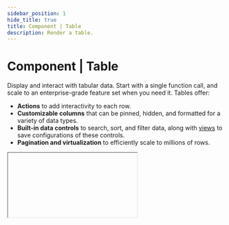 ```yaml
---
sidebar_position: 1
hide_title: true
title: Component | Table
description: Render a table.
---
```



# Component | Table

Display and interact with tabular data. Start with a single function call, and scale to an enterprise-grade feature set when you need it. Tables offer:

- **Actions** to add interactivity to each row.
- **Customizable columns** that can be pinned, hidden, and formatted for a variety of data types.
- **Built-in data controls** to search, sort, and filter data, along with [views](#views) to save configurations of these controls.
- **Pagination and virtualization** to efficiently scale to millions of rows.

<IFrame type="components-input-table" heightPx={675} />

<Tabs groupId="sdkLanguage">
    <TabItem value="node" label="TypeScript / JavaScript">
    ```js
    const customers = [{ name: "Apple", tier: "Enterprise", arr: 150000, onboarded: true }, /* ... */]

    ui.table(
        "customers-table",
        customers,
        { 
            actions: [
                { 
                    label: "Details", 
                    onClick: (row) => page.modal(() => ui.json(row), { title: "Customer Details" }) 
                }
            ],
            columns: [
                "name",
                { key: "tier", format: "tag" },
                { key: "arr", label: "ARR", format: "currency" },
                "onboarded"
            ],
            views: [
                {
                    label: "Highest ARR",
                    description: "Sort by ARR (decreasing)",
                    sortBy: [{ key: "arr", direction: "desc" }],
                    isDefault: true,
                },
                {
                    label: "Enterprise Customers",
                    description: "Filter to show only enterprise customers",
                    filterBy: {
                        key: "tier",
                        operator: "hasAny",
                        value: ["Enterprise"],
                    },
                },
            ]
        }
    )
    ```
    </TabItem>
    <TabItem value="python" label="Python">
    ```python
    customers = [
        { "name": "Apple", "tier": "Enterprise", "arr": 150000, "onboarded": True }
        # ...
    ]

    ui.table(
        "customers-table",
        customers,
        actions=[
            { 
                "label": "Details", 
                "on_click": lambda row: page.modal(lambda: ui.json(row), title="Customer Details") 
            }
        ],
        columns=[
            "name",
            { "key": "tier", "format": "tag" },
            { "key": "arr", "label": "ARR", "format": "currency" },
            "onboarded"
        ],
        views=[
            {
                "label": "Highest ARR",
                "description": "Sort by ARR (decreasing)",
                "sort_by": [{"key": "arr", "direction": "desc"}],
                "is_default": True,
            },
            {
                "label": "Enterprise Customers",
                "description": "Filter to show only enterprise customers"
                "filter_by": {
                    "key": "tier",
                    "operator": "has_any",
                    "value": ["Enterprise"],
                }
            }
        ]
    )
    ```
    </TabItem>
</Tabs>

## Row actions

Actions are a powerful construct that allows you to add row-level interactivity to your table. Tables can have an unlimited number of actions, rendered either as buttons or nested inside a dropdown menu.

Actions are often used as a foundation to create robust [multipage apps](/guides/multipage-apps).

Each action's callback will receive the row and index as arguments.

<Tabs groupId="sdkLanguage">
    <TabItem value="node" label="TypeScript / JavaScript">
    ```js
    ui.table("table-key",
    [ /* list of users */ ],
    { 
        actions: [
            { 
                label: "Details",
                onClick: (row) => page.link("user-details", { params: { id: row.id } }) 
            },
            { 
                label: "Delete",
                onClick: (row) => deleteUser(row.id),
                appearance: "danger"
            },
            {
                label: "View",
                onClick: (row, idx) => page.modal(() => ui.json(row)),
                surface: true // Render as button instead of inside dropdown (or vice-versa if false).
            }
        ]
    })
    ```
    </TabItem>
    <TabItem value="python" label="Python">
    ```python
    ui.table(
        "table-key",
        [<list-of-users>],
        actions=[
            {
                "label": "Details",
                "on_click": lambda row: page.link("user-details", params={"id": row["id"]})
            },
            {
                "label": "Delete",
                "on_click": lambda row: delete_user(row["id"]),
                "appearance": "danger"
            },
            {
                "label": "View",
                "on_click": lambda row, idx: page.modal(lambda: ui.json(row)),
                "surface": True # Render as button instead of inside dropdown (or vice-versa if False).
            }
        ]
    )
    ```
    </TabItem>
</Tabs>

<IFrame type="components-input-table-actions" heightPx={350} />

### Action object properties

<Parameter
    name="label"
    required={true}
    type="string"
    description="The user-facing label to display for the action."
/>

<Parameter
    name={lang => lang === "js" ? "onClick" : "on_click"}
    required={true}
    type={lang => lang === "js" ? "(row: TableRow, idx: number) => void" : "Callable[[TableRow, int], None]"}
    description="Callback to execute when the action is clicked. The row and index will be passed as arguments."
/>

<Parameter
    name={() => "appearance"}
    required={false}
    type="literal"
    description={
        <>
            <p>The appearance of the action. Defaults to <code>outline</code>. Options:</p>
            <ul>
                <li><code>"primary"</code></li>
                <li><code>"outline"</code></li>
                <li><code>"warning"</code></li>
                <li><code>"danger"</code></li>
            </ul>
        </>
    }
/>

<Parameter
    name={() => "surface"}
    required={false}
    type="boolean"
    description={lang =>
        <>
        <p>
            Set to <code>{lang === "js" ? "true" : "True"}</code> to render the action as a button. Set to <code>{lang === "js" ? "false" : "False"}</code> to render the action inside a dropdown.
        </p>
        <p>
            By default, if the table has only one action, it will render as a button. If there are multiple actions, they'll render inside a dropdown.
        </p>
        </>
    }
/>

## Columns

By default, Compose infers which columns to show (and how to render them) from your data. To take control, pass a columns array: either simple key strings or full column-definition objects.

### Selecting & ordering

Choose which fields to show, and in what order, by listing their property keys.

<Tabs groupId="sdkLanguage">
    <TabItem value="node" label="TypeScript / JavaScript">
    ```js
    const users = [
        { name: "John", age: 30, createdAt: new Date("2021-01-01"), isActive: true },
        { name: "Jane", age: 25, createdAt: new Date("2021-01-02"), isActive: false },
    ]

    // highlight-start
    // Show only name -> age -> isActive
    ui.table("table-key", users, { columns: ["name", "age", "isActive"] })
    // highlight-end
    ```
    </TabItem>
    <TabItem value="python" label="Python">
    ```python
    users = [
        {"name": "John", "age": 30, "created_at": datetime(2021, 1, 1), "is_active": True},
        {"name": "Jane", "age": 25, "created_at": datetime(2021, 1, 2), "is_active": False},
    ]

    # highlight-start
    # Show only name -> age -> is_active
    ui.table("table-key", users, columns=["name", "age", "is_active"])
    # highlight-end
    ```
    </TabItem>

</Tabs>

### Formatting

Compose will infer column labels and data types from your data. Override this behavior by passing objects that allows you to more granularly control each column:

<Tabs groupId="sdkLanguage" className="hide_tabs">
    <TabItem value="node" label="TypeScript / JavaScript">
    - `label`: specify the header text.
    - `width`: specify a custom width for the column.
    - `format`: choose from a variety of built-in types like `date`, `currency`, `tag`, `json`, etc.
    - `tagColors`: map values to pill colors when using the `tag` format. 
    </TabItem>
    <TabItem value="python" label="Python">
    - `label`: specify the header text.
    - `width`: specify a custom width for the column.
    - `format`: choose from a variety of built-in types like `date`, `currency`, `tag`, `json`, etc.
    - `tag_colors`: map values to pill colors when using the `tag` format. 
    </TabItem>
</Tabs>

<Tabs groupId="sdkLanguage">
    <TabItem value="node" label="TypeScript / JavaScript">
    ```js
    const users = [
        { name: "John", createdAt: new Date("2021-01-01"), isActive: true, tier: "Enterprise" },
        { name: "Jane", createdAt: new Date("2021-01-02"), isActive: false, tier: "Basic" },
    ]

    ui.table("table-key", users, {
        columns: [
            "name",
            { key: "createdAt", format: "date", width: "150px" },
            { key: "isActive", label: "Status", format: "boolean" },
            { key: "tier", format: "tag", tagColors: { "blue": ["Enterprise", "Pro"], "green": "Basic" } }
        ]
    })
    ```
    </TabItem>
    <TabItem value="python" label="Python">
    ```python
    users = [
        {"name": "John", "created_at": datetime(2021, 1, 1), "is_active": True, "tier": "Enterprise"},
        {"name": "Jane", "created_at": datetime(2021, 1, 2), "is_active": False, "tier": "Basic"},
    ]

    ui.table(
        "table-key",
        users,
        columns=[
            "name",
            {"key": "created_at", "format": "date", "width": "150px"},
            {"key": "is_active", "label": "Status", "format": "boolean"},
            {"key": "tier", "format": "tag", "tag_colors": { "blue": ["Enterprise", "Pro"], "green": "Basic" }}
        ]
    )
    ```
    </TabItem>
</Tabs>

### Visibility & pinning

While end-users can toggle column visibility and pinning via the table's toolbar, you can also control the initial settings:

- `hidden`: hide a column.
- `pinned`: pin a column to the left or right of the table.

<Tabs groupId="sdkLanguage">
    <TabItem value="node" label="TypeScript / JavaScript">
    ```js
    ui.table("table-key", users, {
        columns: [
            { key: "name", pinned: "left" },
            { key: "createdAt", hidden: true },
            "isActive",
            "tier"
        ]
    })
    ```
    </TabItem>
    <TabItem value="python" label="Python">
    ```python
    ui.table(
        "table-key",
        users,
        columns=[
            { "key": "name", "pinned": "left" },
            { "key": "created_at", "hidden": True },
            "isActive",
            "tier"
        ]
    )
    ```
    </TabItem>
</Tabs>

### Column object properties

<Parameter
    name="key"
    required={true}
    type="string"
    description="Specify which property of the data object should be displayed in that column."
/>

<Parameter
    name={() => "label"}
    required={false}
    type="string"
    description={<p>Specify a custom label for the column. If not provided, the label will be inferred from the <code>key</code></p>}
/>

<Parameter
    name={() => "width"}
    required={false}
    type="string"
    description={<p>Specify a custom width for the column (e.g. <code>"150px"</code> or <code>"3rem"</code>). If not provided, the width will be inferred from the content.</p>}
/>

<Parameter
    name={() => "format"}
    required={false}
    type="literal"
    description={lang =>
        <>
            <p>
                The data type of the column. Specifying this allows Compose to render the column in a more user-friendly format, and sort and filter correctly. If not provided, the format will be inferred from the data.
            </p>
            <p>Options:</p>
            <ul>
                <li>
                    <code>"date"</code>: Render a date in a human-friendly format (e.g. <code>Oct 10, 2000</code>). {lang === "js" ? <>Expects a <code>Date</code> object or ISO string.</> : <>Expects a <code>datetime</code> object or ISO string.</>}
                </li>
                <li>
                    <code>"datetime"</code>: Render a datetime in a human-friendly format (e.g. <code>Oct 10, 2000, 11:14 AM</code>). {lang === "js" ? <>Expects a <code>Date</code> object or ISO string.</> : <>Expects a <code>datetime</code> object or ISO string.</>}
                </li>
                <li>
                    <code>"number"</code>: Render a number in a human-friendly format (e.g. <code>1,234</code>).
                </li>
                <li>
                    <code>"currency"</code>: Render a number in a currency format (e.g. <code>$1,234.56</code>).
                </li>
                <li>
                    <code>"boolean"</code>: Render a boolean in a human-friendly format (e.g. `✅` or `❌`). Will perform a truthiness check on non-boolean values.
                </li>
                <li>
                    <code>"tag"</code>: Render values (or lists of values) as <span className="colored-pill colored-pill-purple">colored</span> <span className="colored-pill colored-pill-green">pills</span>. Useful for enum-type data. You can pass a <code>{lang === "js" ? "tagColors" : "tag_colors"}</code> property to specify the colors of the tags. If not provided, Compose will randomly assign colors to each value.
                </li>
                <li>
                    <code>"json"</code>: Render JSON objects and arrays as formatted code blocks.
                </li>
                <li>
                    <code>"string"</code>: Stringify the value and render as is. Use when you don't want any special formatting.
                </li>
            </ul>
        </>
    }
/>

<Parameter
    name={(lang) => lang === "js" ? "tagColors" : "tag_colors"}
    required={false}
    type={(lang) => lang === "js" ? "Record<string, string | string[]>"  : "dict[str, str | list[str]]"}
    description={lang =>
        <>
            <p>
                Map tag colors to column values when using <code>format: "tag"</code>. If this property is not provided, Compose will randomly assign colors to each value.
            </p>
            <p>
                Colors can be mapped to single values or arrays of values. If a value isn't mapped to a color, it will use the <code>_default</code> color if specified, or be automatically assigned a color.
            </p>
            <p>Available colors: <span className="colored-pill colored-pill-red">red</span>, <span className="colored-pill colored-pill-orange">orange</span>, <span className="colored-pill colored-pill-yellow">yellow</span>, <span className="colored-pill colored-pill-green">green</span>, <span className="colored-pill colored-pill-blue">blue</span>, <span className="colored-pill colored-pill-purple">purple</span>, <span className="colored-pill colored-pill-pink">pink</span>, <span className="colored-pill colored-pill-gray">gray</span>, <span className="colored-pill colored-pill-brown">brown</span>.</p>
            <p>Example:</p>
            <CustomCodeBlock.TagColors lang={lang} />
            <p>
                Compose tags support <code>{lang === "js" ? "string" : "str"}</code>, <code>{lang === "js" ? "number" : "int"}</code>, {lang === "js" ? "" : <> <code>float</code>,</>} and <code>{lang === "js" ? "boolean" : "bool"}</code> values, or lists of these values. Any other value will be rendered as plain text.
            </p>
        </>
    }
    version="0.23.0"
/>

<Parameter
    name={() => "hidden"}
    required={false}
    type="boolean"
    description="Whether to initially hide the column from the table. This can always be toggled by the user via the table's toolbar. By default, all columns are visible."
/>

<Parameter
    name={() => "pinned"}
    required={false}
    type="literal"
    description={lang =>
        <>
            <p>Whether to pin the column to the left or right of the table. Options:</p>
            <ul>
                <li>
                    <code>"left"</code>: Pin the column to the left of the table.
                </li>
                <li>
                    <code>"right"</code>: Pin the column to the right of the table.
                </li>
            </ul>
            <p>
                By default, columns are not pinned.
            </p>
        </>
    }
/>

<Parameter
    name={() => "overflow"}
    required={false}
    type="literal"
    description={lang =>
        <>
            <p>Whether to truncate the cell content if it overflows the column width. In most cases, you should use the table's <code>overflow</code> property instead. This property will override the table-wide setting for this column. Options:</p>
            <ul>
                <li>
                    <code>"clip"</code>: Clip the cell content if it overflows.
                </li>
                <li>
                    <code>"dynamic"</code>: Expand the cell's height to fit the content.
                </li>
                <li>
                    <code>"ellipsis"</code>: Show an ellipsis (<code>...</code>) when the cell content overflows.
                </li>
            </ul>
            <p>
                The default behavior is to use the table-wide overflow setting, which itself defaults to <code>"ellipsis"</code>.
            </p>
        </>
    }
/>

## Data controls

Every table includes built-in data controls that enable users to search, sort, and filter data.

### Views

Views let your users switch between preset configurations of data and presentation controls. They enable complex workflows, while taking just a few minutes to setup.

As an example, the following table includes three views, each of which serves a unique purpose.

<Tabs groupId="sdkLanguage">
    <TabItem value="node" label="TypeScript / JavaScript">
    ```ts
    const customers = db.selectCompanies();

    page.add(() => ui.table("customers-table", customers, {
        columns: [
            "name",
            "createdAt",
            "onboardingComplete",
            {
                key: "plan",
                format: "tag",
                tagColors: {
                    "blue": "Enterprise",
                    "green": "Pro",
                    "red": "Basic"
                }
            },
            {
                key: "arr",
                label: "ARR",
                format: "currency"
            },
            {
                key: "featureFlags",
                format: "json",
                hidden: true
            }, 
        ],
        // highlight-start
        views: [
            // View 1: Enterprise customers, sorted by ARR.
            {
                label: "Enterprise Customers",
                description: "Enterprise customers, sorted by ARR.",
                filterBy: {
                    key: "plan",
                    operator: "hasAny",
                    value: ["Enterprise"]
                },
                sortBy: [
                    {
                        key: "arr",
                        direction: "desc"
                    }
                ]
            },
            // View 2: Feature flags, with table rows expanded to show the flags object.
            {
                label: "Feature Flags",
                description: "View customer feature flags",
                columns: {
                    featureFlags: {
                        hidden: false,
                        pinned: "right"
                    },
                    arr: {
                        hidden: true
                    }
                },
                overflow: "dynamic"
            },
            // View 3: Customers still in onboarding, sorted by oldest to newest.
            {
                label: "Onboarding Customers",
                description: "Customers still in onboarding, sorted by oldest to newest.",
                filterBy: {
                    key: "onboarding",
                    operator: "is",
                    value: false
                },
                sortBy: [
                    {
                        key: "createdAt",
                        direction: "asc"
                    }
                ]
            }
        ]
        // highlight-end
    }))
    ```
    </TabItem>
    <TabItem value="python" label="Python">
    ```python
    customers = db.select_companies();

    page.add(lambda: ui.table(
        "customers-table",
        customers,
        columns=[
            "name",
            "created_at",
            "onboarding_complete",
            {
                "key": "plan",
                "format": "tag",
                "tag_colors": {
                    "blue": "Enterprise",
                    "green": "Pro",
                    "red": "Basic"
                }
            },
            {
                "key": "arr",
                "label": "ARR",
                "format": "currency"
            },
            {
                "key": "feature_flags",
                "format": "json",
                "hidden": True
            }, 
        ],
        # highlight-start
        views=[
            # View 1: Enterprise customers, sorted by ARR.
            {
                "label": "Enterprise Customers",
                "description": "Enterprise customers, sorted by ARR.",
                "filter_by": {
                    "key": "plan",
                    "operator": "has_any",
                    "value": ["Enterprise"]
                },
                "sort_by": [
                    {
                        "key": "arr",
                        "direction": "desc"
                    }
                ]
            },
            # View 2: Feature flags, with table rows expanded to show the flags object.
            {
                "label": "Feature Flags",
                "description": "View customer feature flags",
                "columns": {
                    "feature_flags": {
                        "hidden": False,
                        "pinned": "right"
                    },
                    "arr": {
                        "hidden": True
                    }
                },
                "overflow": "dynamic"
            },
            # View 3: Customers still in onboarding, sorted by oldest to newest.
            {
                "label": "Onboarding Customers",
                "description": "Customers still in onboarding, sorted by oldest to newest.",
                "filter_by": {
                    "key": "onboarding",
                    "operator": "is",
                    "value": False
                },
                "sort_by": [
                    {
                        "key": "created_at",
                        "direction": "asc"
                    }
                ]
            }
        ]
        # highlight-end
    ))
    ```
    </TabItem>
</Tabs>

### Filtering

Compose tables support complex filtering operations via a combination of filter rules and filter groups.

- **Filter rule**: A single filter that's applied to a column. For example, "Revenue column greater than 1000".
- **Filter group**: A collection of filter rules and groups that are applied together using a logical operator. For example, "Revenue column greater than 1000 AND Country column is United States".

Disable column filtering by setting the table's `filterable` property to `false`.

<Tabs groupId="sdkLanguage">
    <TabItem value="node" label="TypeScript / JavaScript">
    ```ts
    const customers = db.selectCompanies();

    page.add(() => ui.table("customers-table", customers, {
        columns: [
            "name",
            "createdAt",
            "onboardingComplete",
            { key: "plan", format: "tag" },
            { key: "arr", format: "currency" },
        ],
        views: [
            {
                label: "Enterprise Customers",
                // highlight-start
                // Example 1: Apply a single filter rule.
                filterBy: {
                    key: "plan",
                    operator: "hasAny",
                    value: ["Enterprise"]
                },
                // highlight-end
            },
            {
                label: "Urgent Customers",
                // highlight-start
                // Example 2: A complex nested filter group.
                filterBy: {
                    logicalOperator: "and",
                    filters: [
                        {
                            key: "plan",
                            operator: "hasAny",
                            value: ["Enterprise"]
                        },
                        {
                            logicalOperator: "or",
                            filters: [
                                {
                                    key: "arr",
                                    operator: "greaterThan",
                                    value: 1000
                                },
                                {
                                    key: "onboardingComplete",
                                    operator: "is",
                                    value: false
                                }
                            ]
                        }
                    ]
                }
                // highlight-end
            },
        ]
    }))
    ```
    </TabItem>
    <TabItem value="python" label="Python">
    ```python
    customers = db.select_companies();

    page.add(lambda: ui.table(
        "customers-table",
        customers,
        columns=[
            "name",
            "created_at",
            "onboarding_complete",
            { "key": "plan", "format": "tag" },
            { "key": "arr", "format": "currency" },
        ],
        views=[
            {
                "label": "Enterprise Customers",
                # highlight-start
                # Example 1: Apply a single filter rule.
                "filter_by": {
                    "key": "plan",
                    "operator": "has_any",
                    "value": ["Enterprise"]
                },
                # highlight-end
            },
            {
                "label": "Urgent Customers",
                # highlight-start
                # Example 2: A complex nested filter group.
                "filter_by": {
                    "logical_operator": "and",
                    "filters": [
                        {
                            "key": "plan",
                            "operator": "has_any",
                            "value": ["Enterprise"]
                        },
                        {
                            "logical_operator": "or",
                            "filters": [
                                {
                                    "key": "arr",
                                    "operator": "greater_than",
                                    "value": 1000
                                },
                                {
                                    "key": "onboarding_complete",
                                    "operator": "is",
                                    "value": False
                                }
                            ]
                        }
                    ]
                },
                # highlight-end
            },
        ]
    ))
    ```
    </TabItem>
</Tabs>

#### Filtering API reference

A complete type definition of the column filter property is provided below for reference.

<Tabs groupId="sdkLanguage">
    <TabItem value="node" label="TypeScript / JavaScript">
    ```ts
    type ColumnFilterLogicOperator = "and" | "or";

    // Note: Each column format supports a subset of these operators. More info below.
    type ColumnFilterOperator = 
        | "is"
        | "isNot"
        | "includes"
        | "notIncludes"
        | "greaterThan"
        | "greaterThanOrEqual"
        | "lessThan"
        | "lessThanOrEqual"
        | "isEmpty"
        | "isNotEmpty"
        | "hasAny"
        | "notHasAny"
        | "hasAll"
        | "notHasAll";

    interface TableColumnFilterRule<TData extends TableDataRow[]> {
        key: StringOnlyKeys<TData[number]>;
        operator: ColumnFilterOperator;
        value: any;
    }

    interface TableColumnFilterGroup<TData extends TableDataRow[]> {
        logicOperator: ColumnFilterLogicOperator;
        filters: NonNullable<TableColumnFilterModel<TData>>[];
    }

    type TableColumnFilterModel<TData extends TableDataRow[]> =
        | TableColumnFilterRule<TData>
        | TableColumnFilterGroup<TData>
        | null;
    ```
    </TabItem>
    <TabItem value="python" label="Python">
    ```python
    ColumnFilterLogicOperator = Literal["and", "or"]

    # Note: Each column format supports a subset of these operators. More info below.
    ColumnFilterOperator = Literal[
        "is",
        "is_not",
        "includes",
        "not_includes",
        "greater_than",
        "greater_than_or_equal",
        "less_than",
        "less_than_or_equal",
        "is_empty",
        "is_not_empty",
        "has_any",
        "not_has_any",
        "has_all",
        "not_has_all",
    ]

    class TableColumnFilterGroup(TypedDict):
        logic_operator: ColumnFilterLogicOperator
        filters: Sequence[Union[TableColumnFilterRule, TableColumnFilterGroup]]

    class TableColumnFilterRule(TypedDict):
        operator: ColumnFilterOperator
        value: Any
        key: str

    TableColumnFilterModel = Union[TableColumnFilterRule, TableColumnFilterGroup, None]
    ```
    </TabItem>
</Tabs>

<Tabs groupId="sdkLanguage" className="hide_tabs">
    <TabItem value="node" label="TypeScript / JavaScript">

| Column Format | Supported Operators |
| ------------- | ------------------- |
| `string`, `json` | `is`, `isNot`, `includes`, `notIncludes`, `isEmpty`, `isNotEmpty` |
| `number`, `currency`, `date`, `datetime` | `greaterThan`, `greaterThanOrEqual`, `lessThan`, `lessThanOrEqual`, `isEmpty`, `isNotEmpty` |
| `boolean` | `is`, `isNot`, `isEmpty`, `isNotEmpty` |
| `tag` | `is`, `isNot`, `hasAny`, `notHasAny`, `hasAll`, `notHasAll`, `isEmpty`, `isNotEmpty` |

    </TabItem>
    <TabItem value="python" label="Python">

| Column Format | Supported Operators |
| ------------- | ------------------- |
| `string`, `json` | `is`, `is_not`, `includes`, `not_includes`, `is_empty`, `is_not_empty` |
| `number`, `currency`, `date`, `datetime` | `greater_than`, `greater_than_or_equal`, `less_than`, `less_than_or_equal`, `is_empty`, `is_not_empty` |
| `boolean` | `is`, `is_not`, `is_empty`, `is_not_empty` |
| `tag` | `is`, `is_not`, `has_any`, `not_has_any`, `has_all`, `not_has_all`, `is_empty`, `is_not_empty` |

    </TabItem>
</Tabs>

### Searching

<Tabs groupId="sdkLanguage" className="hide_tabs">
    <TabItem value="node" label="TypeScript / JavaScript">
    Compose tables support global search via a search bar at the top of the table. A default query can be specified via the `searchQuery` property.
    </TabItem>
    <TabItem value="python" label="Python">
    Compose tables support global search via a search bar at the top of the table. A default query can be specified via the `search_query` property.
    </TabItem>
</Tabs>

Disable global search by setting the table's `searchable` property to `false`.

<Tabs groupId="sdkLanguage">
    <TabItem value="node" label="TypeScript / JavaScript">
    ```ts
    const customers = db.selectCompanies();

    page.add(() => ui.table("customers-table", customers, {
        columns: [
            "name",
            "createdAt",
            "notes"
        ],
        // highlight-start
        views: [
            {
                label: "Urgent customers",
                description: "Search the table for any row containing the word 'urgent'.",
                searchQuery: "urgent",
            },
        ]
        // highlight-end
    }))
    ```
    </TabItem>
    <TabItem value="python" label="Python">
    ```python
    customers = db.select_companies();

    page.add(lambda: ui.table(
        "customers-table",
        customers,
        columns=[
            "name",
            "created_at",
            "notes"
        ],
        # highlight-start
        views=[
            {
                "label": "Urgent note",
                "description": "Search the table for any row containing the word 'urgent'.",
                "search_query": "urgent"
        ]
        # highlight-end
    ))
    ```
    </TabItem>
</Tabs>

#### Searching API reference

<Tabs groupId="sdkLanguage" className="hide_tabs">
    <TabItem value="node" label="TypeScript / JavaScript">
    ```ts
    // Either a string or null if no search is being performed.
    type TableSearchQuery = string | null;
    ```
    </TabItem>
    <TabItem value="python" label="Python">
    ```python
    # Either a string or None if no search is being performed.
    TableSearchQuery = str | None
    ```
    </TabItem>
</Tabs>

### Sorting

Compose tables support multi-column sorting via an ordered list of sort rules.

Disable sorting by setting the table's `sortable` property to `false`, or limit to single-column sorting by setting the property to `"single"`.

<Tabs groupId="sdkLanguage">
    <TabItem value="node" label="TypeScript / JavaScript">
    ```ts
    const customers = db.selectCompanies();

    page.add(() => ui.table("customers-table", customers, {
        columns: [
            "name",
            "createdAt",
            "tier",
            "seatCount"
        ],
        // highlight-start
        views: [
            {
                label: "Largest to smallest customers",
                description: "Sort the table by seat count, then by name.",
                sortBy: [
                    { key: "seatCount", direction: "desc" },
                    { key: "name", direction: "asc" }
                ]
            },
        ]
        // highlight-end
    }))
    ```
    </TabItem>
    <TabItem value="python" label="Python">
    ```python
    customers = db.select_companies();

    page.add(lambda: ui.table(
        "customers-table",
        customers,
        columns=[
            "name",
            "created_at",
            "tier"
        ],
        # highlight-start
        views=[
            {
                "label": "Largest to smallest customers",
                "description": "Sort the table by seat count, then by name.",
                "sort_by": [
                    { "key": "seat_count", "direction": "desc" },
                    { "key": "name", "direction": "asc" }
                ]
            },
        ]
        # highlight-end
    ))
    ```
    </TabItem>
</Tabs>

#### Sorting API reference

<Tabs groupId="sdkLanguage" className="hide_tabs">
    <TabItem value="node" label="TypeScript / JavaScript">
    ```ts
    interface TableColumnSortRule<TData extends TableDataRow[]> {
        key: StringOnlyKeys<TData[number]>; // The column to sort by.
        direction: "asc" | "desc"; // The direction to sort by.
    }

    // An ordered list of column sort rules.
    type TableColumnSortModel<TData extends TableDataRow[]> = TableColumnSortRule<TData>[];
    ```
    </TabItem>
    <TabItem value="python" label="Python">
    ```python
    class TableColumnSortRule(TypedDict):
        key: str # The column to sort by.
        direction: Literal["asc", "desc"] # The direction to sort by.

    # An ordered list of column sort rules.
    TableColumnSortModel = List[TableColumnSortRule]
    ```
    </TabItem>
</Tabs>

### View object properties

<Parameter
    name="label"
    required={true}
    type="string"
    description="The user-facing label for the view."
/>

<Parameter
    name={() => "description"}
    required={false}
    type="string"
    description={<p>A brief description of what the view does.</p>}
/>

<Parameter
    name={lang => lang === "js" ? "isDefault" : "is_default"}
    required={false}
    type="boolean"
    description={lang => <p>Whether to apply this view by default when the table loads. Defaults to <code>{lang === "js" ? "false" : "False"}</code>. Only one view can be the default.</p>}
/>

<Parameter
    name={lang => lang === "js" ? "filterBy" : "filter_by"}
    required={false}
    type={lang => lang === "js" ? "TableColumnFilterModel" : "TableColumnFilterModel"}
    description={lang =>
        <>
            <p>
                Filter the table according to the provided filter model. Learn more in the <a href="#filtering">filtering</a> section.
            </p>
        </>
    }
/>

<Parameter
    name={lang => lang === "js" ? "sortBy" : "sort_by"}
    required={false}
    type={lang => lang === "js" ? "TableColumnSortModel" : "TableColumnSortModel"}
    description={() =>
        <>
            <p>
                Sort the table according to the provided sort model.
            </p>
            <p>
                Should be an ordered list of sort rules. Each rule is an object with a <code>key</code> field that maps to a column key, and a <code>direction</code> field that is either <code>"asc"</code> or <code>"desc"</code>.
            </p>
            <p>
                Learn more in the <a href="#sorting">sorting</a> section.
            </p>
        </>
    }
/>

<Parameter
    name={lang => lang === "js" ? "searchQuery" : "search_query"}
    required={false}
    type="string"
    description={() =>
        <>
            <p>
                A global search query to filter the table by. Learn more in the <a href="#searching">searching</a> section.
            </p>
        </>
    }
/>

<Parameter
    name={() => "density"}
    required={false}
    type="literal"
    description={() =>
        <>
            <p>
                Override the default density of the table rows for this view. Options:
            </p>
            <ul>
                <li>
                    <code>"compact"</code>: 32px row height.
                </li>
                <li>
                    <code>"standard"</code>: 40px row height.
                </li>
                <li>
                    <code>"comfortable"</code>: 48px row height.
                </li>
            </ul>
        </>
    }
    idSuffix='1'
/>

<Parameter
    name={() => "overflow"}
    required={false}
    type="literal"
    description={() =>
        <>
            <p>
                Override the default overflow behavior of the table cells for this view. Options:
            </p>
            <ul>
                <li>
                    <code>"clip"</code>: Clip the cell content if it overflows.
                </li>
                <li>
                    <code>"dynamic"</code>: Expand the cell's height to fit the content.
                </li>
                <li>
                    <code>"ellipsis"</code>: Show an ellipsis (<code>...</code>) when the cell content overflows.
                </li>
            </ul>
        </>
    }
/>

<Parameter
    name={() => "columns"}
    required={false}
    type="literal"
    description={(lang) =>
        <>
            <p>
                Override the default <code>pinned</code> and <code>hidden</code> properties of specified table columns for this view. For example:
            </p>
            {lang === "js" ? <CodeBlock language="js">
{`{
    name: { pinned: "left" },
    uuid: { hidden: false }
}`}
            </CodeBlock> : <CodeBlock language="python">
{`{
    "name": { "pinned": "left" },
    "uuid": { "hidden": False }
}`}
            </CodeBlock>}
            <p>
                The structure is an object where the keys are the column keys, and the values are an object with the properties to override. Currently, the supported properties are <code>pinned</code> and <code>hidden</code>.
            </p>
        </>
    }
/>

## Pagination

### Automatic Pagination

Tables with more than 2500 rows are automatically paginated without any additional configuration on your end, enabling Compose to remain performant at scale.

Auto-pagination disables searching, filtering, and sorting since the browser only has a paginated subset of the data. You can re-enable these features by manually paginating the table, which enables you to manage these features on your own server-side via a simple callback function.

### Manual Pagination

For very large datasets, you should manually paginate tables by passing a getter function to the `data` parameter. Manual pagination enables you to:
- fetch data from your data store as needed, instead of having to load everything into memory at once.
- manage search, filtering, and sorting using your own custom logic.
- scale endlessly (millions of rows) without performance degradation.

<Tabs groupId="sdkLanguage">
    <TabItem value="node" label="TypeScript / JavaScript">
    ```ts
    import { TablePageChangeParams, TablePageChangeResponse } from "@composehq/sdk"

    async function onPageChange(params: TablePageChangeParams): TablePageChangeResponse {
        const {
            offset,
            pageSize,
            refreshTotalRecords,
            prevTotalRecords,
            searchQuery, // optional to handle search
            sortBy, // optional to handle sorting
            filterBy, // optional to handle filtering
        } = params;

        const totalRecords = refreshTotalRecords || prevTotalRecords === null
            ? await postgres.countUsers(searchQuery, filterBy)
            : prevTotalRecords;

        const pageOfUsers = await postgres.getUsers(offset, pageSize, searchQuery, sortBy, filterBy);

        return {
            data: pageOfUsers,
            totalRecords,
        };
    }

    page.add(() => ui.table("users-table", onPageChange))
    ```


    </TabItem>
    <TabItem value="python" label="Python">
    ```python
    import compose_sdk as c

    def on_page_change(args: c.TablePageChangeArgs) -> c.TablePageChangeResponse:
        # Unpack arguments
        offset = args["offset"]
        page_size = args["page_size"]
        refresh_total_records = args["refresh_total_records"]
        prev_total_records = args["prev_total_records"]
        search_query = args["search_query"] # optional to handle search
        sort_by = args["sort_by"] # optional to handle sorting
        filter_by = args["filter_by"] # optional to handle filtering

        # Only recalculate total records when needed
        total_records = (
            postgres.count_users(search_query, filter_by, sort_by)
            if refresh_total_records or prev_total_records is None
            else prev_total_records
        )

        page_of_users = postgres.get_users(offset, page_size, search_query, sort_by, filter_by)

        return {"data": page_of_users, "total_records": total_records}

    page.add(lambda: ui.table("users-table", on_page_change))
    ```
    </TabItem>
</Tabs>

#### Pagination type definitions

<Tabs groupId="sdkLanguage" className="hide_tabs">
    <TabItem value="node" label="TypeScript / JavaScript">
    ```ts
    // Passed to the onPageChange callback as a single object.
    interface TablePageChangeParams<TData extends TableDataRow[]> {
        // The number of rows to skip.
        offset: number;
        // The number of rows to return. You can return less than this if there
        // aren't enough rows to fill the page (e.g. the last page).
        pageSize: number;
        // The search query to filter the rows by. Will be null if no search
        // is being performed.
        searchQuery: string | null;
        // The sort model to sort the rows by. Will be an empty list if no sorting
        // is being performed.
        sortBy: TableColumnSortModel<TData>;
        // The filter model to filter the rows by. Will be null if no filtering
        // is being performed.
        filterBy: TableColumnFilterModel<TData> | null;
        // Whether to refresh the total number of records. Provided so that you
        // only recalculate the total record count when needed.
        refreshTotalRecords: boolean;
        // The previous total number of records. If refreshTotalRecords is false,
        // simply return the previous total number of records.
        prevTotalRecords: number | null;
    }


    // Expected return type of the onPageChange callback.
    interface TablePageChangeResponse {
        // The data for the current page. Should be an array of objects.
        data: TableData;
        // The total number of records. This is used to calculate the number
        // of pages.
        totalRecords: number;
    }
    ```
    </TabItem>
    <TabItem value="python" label="Python">
    ```python
    # Passed to the on_page_change callback as a single positional argument.
    class TablePageChangeArgs(TypedDict):
        # The number of rows to skip.
        offset: int
        # The number of rows to return. You can return less than this if there
        # aren't enough rows to fill the page (e.g. the last page).
        page_size: int
        # The search query to filter the rows by. Will be None if no search
        # is being performed.
        search_query: str | None
        # The sort model to sort the rows by. Will be an empty list if no sorting
        # is being performed.
        sort_by: TableColumnSortModel
        # The filter model to filter the rows by. Will be None if no filtering
        # is being performed.
        filter_by: TableColumnFilterModel
        # Whether to refresh the total number of records. Provided so that you
        # only recalculate the total record count when needed.
        refresh_total_records: bool
        # The previous total number of records. If refresh_total_records is false,
        # simply return the previous total number of records.
        prev_total_records: int | None


    # The expected return type of the on_page_change callback.
    class TablePageChangeResponse(TypedDict):
        # The data for the current page. Should be a list of dictionaries.
        data: TableData
        # The total number of records. This is used to calculate the number
        # of pages.
        total_records: int
    ```
    </TabItem>
</Tabs>

Learn more about the format of the data controls:
- [Filtering API reference](#filtering-api-reference)
- [Searching API reference](#searching-api-reference)
- [Sorting API reference](#sorting-api-reference)

### Handle data controls

By default, data controls (search, filtering, sorting) are disabled for paginated tables.

It's up to you to whether you want to handle some or all of these controls in your page change callback. If not handling, you can simply ignore those parameters in your page change callback.

For controls you choose to handle, you'll need to explicitly enable the control in the table component.

<Tabs groupId="sdkLanguage">
    <TabItem value="node" label="TypeScript / JavaScript">
    ```ts
    ui.table(
        "users-table",
        onPageChange,
        // highlight-start
        {
            searchable: true,
            sortable: true,
            filterable: true
        }
        // highlight-end
    )
    ```
    </TabItem>
    <TabItem value="python" label="Python">
    ```python
    ui.table(
        "users-table",
        on_page_change,
        # highlight-start
        searchable=True,
        sortable=True,
        filterable=True
        # highlight-end
    )
    ```
    </TabItem>
</Tabs>

### Handle row selection

While Compose normally passes a list of full table rows to selection callback functions, it's not possible to do this for paginated tables since only a paginated subset of the data is available at any time.

<Tabs groupId="sdkLanguage" className="hide_tabs">
    <TabItem value="node" label="TypeScript / JavaScript">
    To enable row selections for paginated tables, you'll need to pass a `selectionReturnType: "id"` property to the table. When this is enabled, Compose will pass a list of row IDs to any callbacks instead of the rows themselves.

    The row ID should be a unique, stable identifier for each row (such as a `uuid`). It is specified via the `primaryKey` property. If not provided, Compose will default to using the row index (though this is not recommended since the row index is not stable).
    </TabItem>
    <TabItem value="python" label="Python">
    To enable row selections for paginated tables, you'll need to pass a `selection_return_type: "id"` property to the table. When this is enabled, Compose will pass a list of row IDs to any callbacks instead of the rows themselves.

    The row ID should be a unique, stable identifier for each row (such as a `uuid`). It is specified via the `primary_key` property. If not provided, Compose will default to using the row index (though this is not recommended since the row index is not stable).
    </TabItem>
</Tabs>

<Tabs groupId="sdkLanguage">
    <TabItem value="node" label="TypeScript / JavaScript">
    ```ts
    ui.table(
        "users-table",
        onPageChange,
        // highlight-start
        {
            selectionReturnType: "id",
            primaryKey: "uuid", // maps to the `uuid` field in the table data
            onChange: (selectedRows) => {
                console.log(selectedRows) // [uuid1, uuid2, uuid3, ...]
            }
        }
        // highlight-end
    )
    ```
    </TabItem>
    <TabItem value="python" label="Python">
    ```python
    ui.table(
        "users-table",
        on_page_change,
        # highlight-start
        selection_return_type="id",
        primary_key="uuid", # maps to the `uuid` field in the table data
        on_change=lambda selected_rows: print(selected_rows) # [uuid1, uuid2, uuid3, ...]
        # highlight-end
    )
    ```
    </TabItem>
</Tabs>

## Row selection

Compose tables support row selection out of the box. To enable row selection:

<Tabs groupId="sdkLanguage" className="hide_tabs">
    <TabItem value="node" label="TypeScript / JavaScript">
    1. Specify a `primaryKey` that maps to a unique, stable identifier for each row (such as a `uuid`). (If not provided, Compose will default to using the row index, though this is not recommended since the row index is not stable.)
    2. Pass an `onChange` callback that will be called when the user selects/deselects rows.
    </TabItem>
    <TabItem value="python" label="Python">
    1. Specify a `primary_key` that maps to a unique, stable identifier for each row (such as a `uuid`). (If not provided, Compose will default to using the row index, though this is not recommended since the row index is not stable.)
    2. Pass an `on_change` callback that will be called when the user selects/deselects rows.
    </TabItem>
</Tabs>

<Tabs groupId="sdkLanguage">
    <TabItem value="node" label="TypeScript / JavaScript">
    ```ts
    ui.table(
        "users-table",
        users,
        // highlight-start
        {
            primaryKey: "uuid", // maps to the `uuid` field in the table data
            onChange: (selectedUsers) => {
                console.log(selectedUsers) // [user1, user2, user3, ...]
            }
        }
        // highlight-end
    )
    ```
    </TabItem>
    <TabItem value="python" label="Python">
    ```python
    ui.table(
        "users-table",
        users,
        # highlight-start
        primary_key="uuid", # maps to the `uuid` field in the table data
        on_change=lambda selected_users: print(selected_users) # [user1, user2, user3, ...]
        # highlight-end
    )
    ```
    </TabItem>
</Tabs>

### Advanced patterns

#### Row selection actions

A common use case is to take action on a set of selected rows. To do this, it's easy to combine row selections with buttons to quickly build out a UI.

<Tabs groupId="sdkLanguage">
    <TabItem value="node" label="TypeScript / JavaScript">
    ```ts
    let selectedUsers: User[] = [];

    page.add(() => ui.table(
        "users-table",
        users,
        {
            primaryKey: "uuid",
            onChange: (newSelectedUsers) => {
                selectedUsers = newSelectedUsers;
                page.update();
            }
            initialSelectedRows: selectedUsers
        }
    ))
    
    // Show a refund button if there are selected users
    page.add(() => ui.cond(selectedUsers.length > 0, {
        true: ui.button("Refund selected users", onClick: () => {
            selectedUsers.forEach((user) => refundUser(user.uuid));
            selectedUsers = [];
            page.update(); // update table to clear row selections
        })
    }))
    ```
    </TabItem>
    <TabItem value="python" label="Python">
    ```python
    selected_users: list[User] = []

    def on_change_selections(new_selected_users: list[User]) -> None:
        selected_users = new_selected_users
        page.update()

    page.add(lambda: ui.table(
        "users-table",
        users,
        primary_key="uuid",
        on_change=on_change_selections,
        initial_selected_rows=selected_users
    ))

    def on_click_refund_users() -> None:
        [refund_user(user["uuid"]) for user in selected_users]
        selected_users = []
        page.update() # update table to clear row selections

    # Show a refund button if there are selected users
    page.add(lambda: ui.cond(
        selected_users.length > 0,
        true=ui.button(
            "Refund selected users",
            on_click=on_click_refund_users
        )
    ))
    ```
    </TabItem>
</Tabs>

#### Usage in forms

To use tables in a form, simply:

<Tabs groupId="sdkLanguage" className="hide_tabs">
    <TabItem value="node" label="TypeScript / JavaScript">
    1. Include the table component inside the form.
    2. Pass `selectable: true` to the table component, which will enable row selections without the need to pass an `onChange` callback.
    </TabItem>
    <TabItem value="python" label="Python">
    1. Include the table component inside the form.
    2. Pass `selectable=True` to the table component, which will enable row selections without the need to pass an `on_change` callback.
    </TabItem>
</Tabs>

Once integrated into a form, row selections will automatically be included as a key in the form's submission payload.

Furthermore, just like other form inputs, table components include the following properties that are useful when used in forms:

- `validate`: Perform field-level validation on the row selections to validate the form.
- `required`: Whether at least one row must be selected to submit the form.

#### Paginated tables

Paginated tables require a slightly different configuration to enable row selections. Read more in the [paginated row selection guide](#handle-row-selection).

## Look & feel

Tables include two powerful properties that make it easy to customize their look and feel.

### Density

The `density` property can be used to control the overall density of table rows.

| Density | Is Default | Row Height | Font Size | Best For |
| ------- | ---------- | ---------- | --------- | -------- |
| `compact` | ❌ | 32px | 12px | Dense data, many columns |
| `standard` | ✅ | 40px | 14px | General use |
| `comfortable` | ❌ | 48px | 16px | Sparse data, few columns |

### Cell overflow

The `overflow` property controls how table cells handle content that exceeds the cell's width.

| Overflow | Is Default | Behavior |
| -------- | ---------- | -------- |
| `ellipsis` | ✅ | The content will be truncated with an ellipsis. |
| `clip` | ❌ | The content will be clipped to the cell. |
| `dynamic` | ❌ | The cell height will grow to fit the content. |

## API reference

### Function signature

<Tabs groupId="sdkLanguage">
    <TabItem value="node" label="TypeScript / JavaScript">
    ```ts
    type TableRow = {
        [key: string]: string | number | boolean | Date | null | undefined | object
    }

    ui.table<T extends TableRow>(
        id: string,
        data: T[] | TablePageChangeCallback<T>,
        properties?: Partial<{
            // General
            label: string,
            description: string,

            // Features
            columns: TableColumn[],
            actions: TableAction<T>[],
            views: TableView[],

            // Row selection
            selectable: boolean,
            primaryKey: string,
            required: boolean 
            initialSelectedRows: number[],
            validate: (values: T[]) => string | void,
            onChange: (values: T[]) => void,
            selectionReturnType: "full" | "id",
            minSelections: number,
            maxSelections: number,

            // Data controls
            searchable: boolean,
            sortable: boolean,
            filterable: boolean,
            paginate: boolean,

            // Style
            density: "compact" | "standard" | "comfortable",
            overflow: "ellipsis" | "clip" | "dynamic",
            style: Style,
        }>
    )
    ```
    </TabItem>
    <TabItem value="python" label="Python">
    ```python
    TableDataRow = Dict[str, Any]
    TableData = List[TableDataRow]

    ui.table(
        id: str,
        data: TableData | TablePageChangeCallback,
        *,
        # General
        label: str | None = None,
        description: str | None = None,
        
        # Features
        columns: TableColumns | None = None,
        actions: list[TableAction] | None = None,
        views: list[TableView] | None = None,

        # Row selection
        selectable: bool = False,
        primary_key: str | None = None,
        required: bool = True,
        initial_selected_rows: list[int] | None = None,
        validate: Callable[[TableData], str | None] | None = None,
        on_change: Callable[[TableData], None] | None = None,
        selection_return_type: Literal["full", "id"] = "full",
        min_selections: int = 0,
        max_selections: int = 1000000000,

        # Data controls
        searchable: bool = True, # defaults false for paginated tables
        sortable: bool = True, # defaults false for paginated tables
        filterable: bool = True, # defaults false for paginated tables
        paginate: bool = False,

        # Style
        density: Literal["compact", "standard", "comfortable"] = "standard",
        overflow: Literal["ellipsis", "clip", "dynamic"] = "ellipsis",
        style: Style | None = None,
    )
    ```
    </TabItem>
</Tabs>

### Parameters

<ParameterTemplate.Id />

<Parameter
    name="data"
    required={true}
    type={(lang) => lang === "js" ? "TableRow[] | TablePageChangeCallback" : "TableData | TablePageChangeCallback"}
    description={(lang) =>
        <>
            <p>The data to be displayed in the table. Each item in the {lang === "js" ? "array" : "list"} represents a row in the table, and should be {lang === "js" ? "an object" : "a dictionary"} where the keys correspond to column names and the values are the cell contents.</p>
            <p>Compose supports most data types including strings, numbers, booleans, dates, and objects.</p>
            <p>For larger datasets, you can paginate the table server-side by passing a function that returns one page of data at a time. See the <a href="#pagination">pagination</a> section for more details.</p>
        </>
    }
/>

<ParameterTemplate.Label
    componentName="table"
/>

<ParameterTemplate.Description
    componentName="table"
/>

<Parameter
    name="columns"
    required={false}
    type={(lang) => lang === "js" ? "TableColumn[]" : "list[TableColumn]"}
    description={lang => <p>Control how columns are rendered in the table. If not provided, Compose will default to using the keys from the first row of data, then do it's best to infer human readable column names, data types, etc. See the <a href="#columns">columns</a> section for more details.</p>}
/>

<Parameter
    name="actions"
    required={false}
    type={(lang) => lang === "js" ? "TableAction[]" : "list[TableAction]"}
    description={lang => <p>Add row-level action buttons that execute custom functions when clicked. See the <a href="#row-actions">row actions</a> section for more details.</p>}
/>

<Parameter
    name="views"
    required={false}
    type={(lang) => lang === "js" ? "TableView[]" : "list[TableView]"}
    description={lang => <p>Add custom views that allow users to switch between preset configurations of data and presentation controls, such as sorts, filters, pinned columns, etc. See the <a href="#views">views</a> section for more details.</p>}
/>

<Parameter
    name="selectable"
    required={false}
    type="boolean"
    description={lang => <p>Whether to show the row selection column. Defaults to <code>{lang === "js" ? "false" : "False"}</code>, or true if an <code>{lang === "js" ? "onChange" : "on_change"}</code> callback is provided.</p>}
/>

<Parameter
    name={lang => lang === "js" ? "properties.primaryKey" : "primary_key"}
    required={false}
    type="string"
    description={lang => <p>A key that maps to a field in the table data. The field should be a stable, unique identifier for each row (such as a <code>uuid</code>). Setting this property enables proper row selection tracking. If not provided, the row index will be used (not recommended).</p>}
/>

<ParameterTemplate.Required
    parameter="required"
    componentName="table"
    hookName={lang => lang === "js" ? "onChange" : "on_change"}
    description={lang => <p>Validate that the table has at least one row selected before submitting the form it's part of or calling it's <code>{lang === "js" ? "onChange" : "on_change"}</code> hook. Defaults to <code>{lang === "js" ? "true" : "True"}</code>.</p>}
/>

<Parameter
    name={(lang) => lang === "js" ? "properties.initialSelectedRows" : "initial_selected_rows"}
    required={false}
    type={(lang) => lang === "js" ? "number[]" : "list[int]"}
    description={lang => <p>A list of row indices to pre-select when the table is first rendered. Defaults to <code>{lang === "js" ? "[]" : "[]"}</code> (empty list).</p>}
/>

<ParameterTemplate.ValidateInput
    componentName="table"
    description={lang => <p>Validate the selected rows before submitting. If the function returns a string, it will be displayed as an error message.</p>}
    hookInputArgument={lang => lang === "js" ? "selectedRows: TableRow[]" : "TableData"}
/>

<ParameterTemplate.OnChange
    componentName="table"
    description={lang => <p>A callback function that is called when the table selection(s) change. The callback is passed the list of currently selected rows.</p>}
    hookInputArgument={lang => lang === "js" ? "selectedRows: TableRow[]" : "TableData"}
/>

<Parameter
    name={lang => lang === "js" ? "properties.selectionReturnType" : "selection_return_type"}
    required={false}
    type="literal"
    version="0.27.0"
    description={(lang) => <>
        <p>Options:</p>
        <ul>
            <li><code>"full"</code>: Return the full row data to callback functions when the user selects rows.</li>
            <li><code>"id"</code>: Return the row ids to callback functions when the user selects rows.</li>
        </ul>
        <p>By default, this property is set to <code>"full"</code>.</p>
        <p>Paginated tables only support row selections by id. If you're using a paginated table, you'll need to set this property to <code>"id"</code> to enable row selections. If not, Compose will disable row selections for the paginated table.</p>
    </>}
/>

<Parameter
    name={lang => lang === "js" ? "properties.minSelections" : "min_selections"}
    required={false}
    type="int"
    description={(lang) => <p>Validate that the user has selected at least some number of rows. Defaults to 0.</p>}
/>

<Parameter
    name={lang => lang === "js" ? "properties.maxSelections" : "max_selections"}
    required={false}
    type="int"
    description={(lang) => <p>Validate that the user has selected at most some number of rows. Defaults to 1000000000.</p>}
/>

<Parameter
    name="searchable"
    required={false}
    type="boolean"
    version="0.24.0"
    description={(lang) => <>
        <p>Whether to show the search input. Defaults to <code>{lang === "js" ? "true" : "True"}</code> for normal tables, <code>{lang === "js" ? "false" : "False"}</code> for paginated tables.</p>
    </>}
/>

<Parameter
    name="sortable"
    required={false}
    type="boolean"
    version="0.27.0"
    description={(lang) => <>
        <p>Whether to allow sorting. Defaults to <code>{lang === "js" ? "true" : "True"}</code> for normal tables, <code>{lang === "js" ? "false" : "False"}</code> for paginated tables.</p>
        <p>Options:</p>
        <ul>
            <li><code>{lang === "js" ? "true" : "True"}</code>: Allow multi-column sorting.</li>
            <li><code>"single"</code>: Allow single-column sorting.</li>
            <li><code>{lang === "js" ? "false" : "False"}</code>: Disable sorting.</li>
        </ul>
    </>}
/>

<Parameter
    name="filterable"
    required={false}
    type="boolean"
    version="0.27.0"
    description={(lang) => <>
        <p>Whether to allow column filtering. Defaults to <code>{lang === "js" ? "true" : "True"}</code> for normal tables, <code>{lang === "js" ? "false" : "False"}</code> for paginated tables.</p>
    </>}
/>


<Parameter
    name="paginate"
    required={false}
    type="boolean"
    version="0.26.7"
    description={(lang) => <>
        <p>Whether to paginate the table server-side. Defaults to <code>{lang === "js" ? "false" : "False"}</code>.</p>
        <p>Tables with more than 2500 rows will be paginated by default.</p>
    </>}
/>

<Parameter
    name="density"
    required={false}
    type="literal"
    version="0.27.0"
    description={(lang) => <>
        <p>The density of the table rows. Defaults to <code>{lang === "js" ? "standard" : "standard"}</code>.</p>
        <p>Options:</p>
        <ul>
            <li><code>"compact"</code>: 32px row height</li>
            <li><code>"standard"</code>: 40px row height</li>
            <li><code>"comfortable"</code>: 48px row height</li>
        </ul>
    </>}
    idSuffix="2"
/>

<Parameter
    name="overflow"
    required={false}
    type="literal"
    version="0.27.0"
    description={(lang) => <>
        <p>The overflow behavior of the table cells. Defaults to <code>{lang === "js" ? "ellipsis" : "ellipsis"}</code>.</p>
        <p>Options:</p>
        <ul>
            <li><code>"ellipsis"</code>: The content will be truncated with an ellipsis.</li>
            <li><code>"clip"</code>: The content will be clipped to the cell.</li>
            <li><code>"dynamic"</code>: The cell height will grow to fit the content.</li>
        </ul>
    </>}
    idSuffix="2"
/>

<ParameterTemplate.Style />
